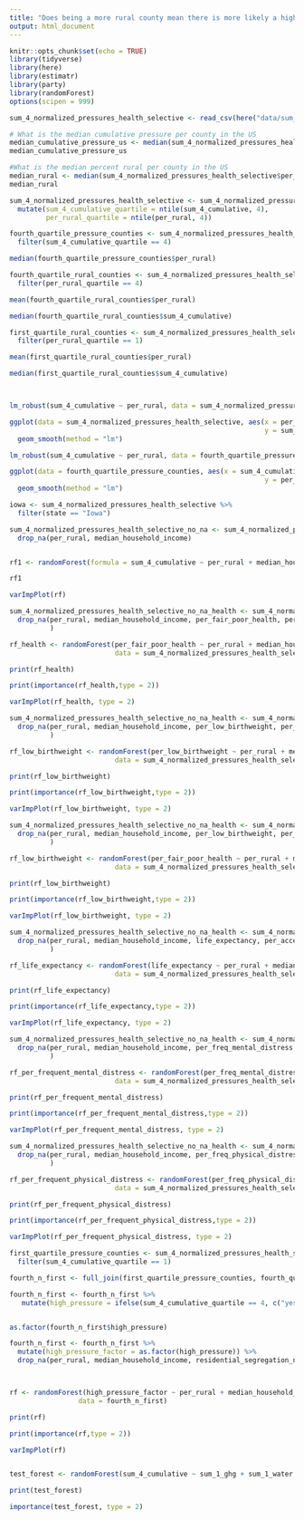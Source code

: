 ```yaml
---
title: "Does being a more rural county mean there is more likely a higher cumulative pressure"
output: html_document
---
```


```r
knitr::opts_chunk$set(echo = TRUE)
library(tidyverse)
library(here)
library(estimatr)
library(party)
library(randomForest)
options(scipen = 999)

```

```r
sum_4_normalized_pressures_health_selective <- read_csv(here("data/sum_4_normalized_pressures_health_selective.csv"))
```


```r
# What is the median cumulative pressure per county in the US
median_cumulative_pressure_us <- median(sum_4_normalized_pressures_health_selective$sum_4_cumulative)
median_cumulative_pressure_us
```

```r
#What is the median percent rural per county in the US
median_rural <- median(sum_4_normalized_pressures_health_selective$per_rural, na.rm = TRUE)
median_rural
```



```r
sum_4_normalized_pressures_health_selective <- sum_4_normalized_pressures_health_selective %>% 
  mutate(sum_4_cumulative_quartile = ntile(sum_4_cumulative, 4),
         per_rural_quartile = ntile(per_rural, 4))
```

```r
fourth_quartile_pressure_counties <- sum_4_normalized_pressures_health_selective %>% 
  filter(sum_4_cumulative_quartile == 4)

median(fourth_quartile_pressure_counties$per_rural)
```

```r
fourth_quartile_rural_counties <- sum_4_normalized_pressures_health_selective %>% 
  filter(per_rural_quartile == 4)

mean(fourth_quartile_rural_counties$per_rural)

median(fourth_quartile_rural_counties$sum_4_cumulative)

first_quartile_rural_counties <- sum_4_normalized_pressures_health_selective %>% 
  filter(per_rural_quartile == 1)

mean(first_quartile_rural_counties$per_rural)

median(first_quartile_rural_counties$sum_4_cumulative)




```


```r
lm_robust(sum_4_cumulative ~ per_rural, data = sum_4_normalized_pressures_health_selective)

ggplot(data = sum_4_normalized_pressures_health_selective, aes(x = per_rural, 
                                                               y = sum_4_cumulative)) +
  geom_smooth(method = "lm")
```


```r
lm_robust(sum_4_cumulative ~ per_rural, data = fourth_quartile_pressure_counties)

ggplot(data = fourth_quartile_pressure_counties, aes(x = sum_4_cumulative, 
                                                               y = per_rural)) +
  geom_smooth(method = "lm")
```
```r
iowa <- sum_4_normalized_pressures_health_selective %>% 
  filter(state == "Iowa")
```


```r
sum_4_normalized_pressures_health_selective_no_na <- sum_4_normalized_pressures_health_selective %>% 
  drop_na(per_rural, median_household_income)


rf1 <- randomForest(formula = sum_4_cumulative ~ per_rural + median_household_income + population, data = sum_4_normalized_pressures_health_selective_no_na, importance = TRUE)

rf1

varImpPlot(rf)
```

```r
sum_4_normalized_pressures_health_selective_no_na_health <- sum_4_normalized_pressures_health_selective %>% 
  drop_na(per_rural, median_household_income, per_fair_poor_health, per_access_to_exercise, per_uninsured, primary_care_phys_quartile, mental_health_providers_quartile, per_child_poverty, air_pollution_avg_daily_pm2.5, drinking_water_violation_quartile, per_severe_house_cost_burden, per_severe_housing_problems, per_food_insecure, sum_4_cumulative, per_limited_access_healthy_food, per_black, per_asian, per_am_indian_alaska_native, per_nativeHA_other_pacific_isl, per_hispanic, population
          )

rf_health <- randomForest(per_fair_poor_health ~ per_rural + median_household_income + population + per_access_to_exercise + per_uninsured + primary_care_phys_quartile + mental_health_providers_quartile + per_child_poverty + air_pollution_avg_daily_pm2.5 +  drinking_water_violation_quartile + per_severe_house_cost_burden + per_severe_housing_problems + per_food_insecure + sum_4_cumulative + per_limited_access_healthy_food + per_black + per_asian + per_am_indian_alaska_native + per_nativeHA_other_pacific_isl + per_hispanic,
                          data = sum_4_normalized_pressures_health_selective_no_na_health, importance = TRUE)

print(rf_health)

print(importance(rf_health,type = 2))

varImpPlot(rf_health, type = 2)


```


```r
sum_4_normalized_pressures_health_selective_no_na_health <- sum_4_normalized_pressures_health_selective %>% 
  drop_na(per_rural, median_household_income, per_low_birthweight, per_access_to_exercise, per_uninsured, primary_care_phys_quartile, mental_health_providers_quartile, per_child_poverty, air_pollution_avg_daily_pm2.5, drinking_water_violation_quartile, per_severe_house_cost_burden, per_severe_housing_problems, per_food_insecure, sum_4_cumulative, per_limited_access_healthy_food, per_black, per_asian, per_am_indian_alaska_native, per_nativeHA_other_pacific_isl, per_hispanic, population
          )

rf_low_birthweight <- randomForest(per_low_birthweight ~ per_rural + median_household_income + population + per_access_to_exercise + per_uninsured + primary_care_phys_quartile + mental_health_providers_quartile + per_child_poverty + air_pollution_avg_daily_pm2.5 +  drinking_water_violation_quartile + per_severe_house_cost_burden + per_severe_housing_problems + per_food_insecure + sum_4_cumulative + per_limited_access_healthy_food + per_black + per_asian + per_am_indian_alaska_native + per_nativeHA_other_pacific_isl + per_hispanic,
                          data = sum_4_normalized_pressures_health_selective_no_na_health, importance = TRUE)

print(rf_low_birthweight)

print(importance(rf_low_birthweight,type = 2))

varImpPlot(rf_low_birthweight, type = 2)
```


```r
sum_4_normalized_pressures_health_selective_no_na_health <- sum_4_normalized_pressures_health_selective %>% 
  drop_na(per_rural, median_household_income, per_low_birthweight, per_access_to_exercise, per_uninsured, primary_care_phys_quartile, mental_health_providers_quartile, per_child_poverty, air_pollution_avg_daily_pm2.5, drinking_water_violation_quartile, per_severe_house_cost_burden, per_severe_housing_problems, per_food_insecure, sum_4_cumulative, per_limited_access_healthy_food, per_black, per_asian, per_am_indian_alaska_native, per_nativeHA_other_pacific_isl, per_hispanic, population
          )

rf_low_birthweight <- randomForest(per_fair_poor_health ~ per_rural + median_household_income + population + per_access_to_exercise + per_uninsured + primary_care_phys_quartile + mental_health_providers_quartile + per_child_poverty + air_pollution_avg_daily_pm2.5 +  drinking_water_violation_quartile + per_severe_house_cost_burden + per_severe_housing_problems + per_food_insecure + sum_4_cumulative + per_limited_access_healthy_food + per_black + per_asian + per_am_indian_alaska_native + per_nativeHA_other_pacific_isl + per_hispanic,
                          data = sum_4_normalized_pressures_health_selective_no_na_health, importance = TRUE)

print(rf_low_birthweight)

print(importance(rf_low_birthweight,type = 2))

varImpPlot(rf_low_birthweight, type = 2)
```


```r
sum_4_normalized_pressures_health_selective_no_na_health <- sum_4_normalized_pressures_health_selective %>% 
  drop_na(per_rural, median_household_income, life_expectancy, per_access_to_exercise, per_uninsured, primary_care_phys_quartile, mental_health_providers_quartile, per_child_poverty, air_pollution_avg_daily_pm2.5, drinking_water_violation_quartile, per_severe_house_cost_burden, per_severe_housing_problems, per_food_insecure, sum_4_cumulative, per_limited_access_healthy_food, per_black, per_asian, per_am_indian_alaska_native, per_nativeHA_other_pacific_isl, per_hispanic, population
          )

rf_life_expectancy <- randomForest(life_expectancy ~ per_rural + median_household_income + population + per_access_to_exercise + per_uninsured + primary_care_phys_quartile + mental_health_providers_quartile + per_child_poverty + air_pollution_avg_daily_pm2.5 +  drinking_water_violation_quartile + per_severe_house_cost_burden + per_severe_housing_problems + per_food_insecure + sum_4_cumulative + per_limited_access_healthy_food + per_black + per_asian + per_am_indian_alaska_native + per_nativeHA_other_pacific_isl + per_hispanic,
                          data = sum_4_normalized_pressures_health_selective_no_na_health, importance = TRUE)

print(rf_life_expectancy)

print(importance(rf_life_expectancy,type = 2))

varImpPlot(rf_life_expectancy, type = 2)
```





```r
sum_4_normalized_pressures_health_selective_no_na_health <- sum_4_normalized_pressures_health_selective %>% 
  drop_na(per_rural, median_household_income, per_freq_mental_distress, per_access_to_exercise, per_uninsured, primary_care_phys_quartile, mental_health_providers_quartile, per_child_poverty, air_pollution_avg_daily_pm2.5, drinking_water_violation_quartile, per_severe_house_cost_burden, per_severe_housing_problems, per_food_insecure, sum_4_cumulative, per_limited_access_healthy_food, per_black, per_asian, per_am_indian_alaska_native, per_nativeHA_other_pacific_isl, per_hispanic, population
          )

rf_per_frequent_mental_distress <- randomForest(per_freq_mental_distress ~ per_rural + median_household_income + population + per_access_to_exercise + per_uninsured + primary_care_phys_quartile + mental_health_providers_quartile + per_child_poverty + air_pollution_avg_daily_pm2.5 +  drinking_water_violation_quartile + per_severe_house_cost_burden + per_severe_housing_problems + per_food_insecure + sum_4_cumulative + per_limited_access_healthy_food + per_black + per_asian + per_am_indian_alaska_native + per_nativeHA_other_pacific_isl + per_hispanic,
                          data = sum_4_normalized_pressures_health_selective_no_na_health, importance = TRUE)

print(rf_per_frequent_mental_distress)

print(importance(rf_per_frequent_mental_distress,type = 2))

varImpPlot(rf_per_frequent_mental_distress, type = 2)
```




```r
sum_4_normalized_pressures_health_selective_no_na_health <- sum_4_normalized_pressures_health_selective %>% 
  drop_na(per_rural, median_household_income, per_freq_physical_distress, per_access_to_exercise, per_uninsured, primary_care_phys_quartile, mental_health_providers_quartile, per_child_poverty, air_pollution_avg_daily_pm2.5, drinking_water_violation_quartile, per_severe_house_cost_burden, per_severe_housing_problems, per_food_insecure, sum_4_cumulative, per_limited_access_healthy_food, per_black, per_asian, per_am_indian_alaska_native, per_nativeHA_other_pacific_isl, per_hispanic, population
          )

rf_per_frequent_physical_distress <- randomForest(per_freq_physical_distress ~ per_rural + median_household_income + population + per_access_to_exercise + per_uninsured + primary_care_phys_quartile + mental_health_providers_quartile + per_child_poverty + air_pollution_avg_daily_pm2.5 +  drinking_water_violation_quartile + per_severe_house_cost_burden + per_severe_housing_problems + per_food_insecure + sum_4_cumulative + per_limited_access_healthy_food + per_black + per_asian + per_am_indian_alaska_native + per_nativeHA_other_pacific_isl + per_hispanic,
                          data = sum_4_normalized_pressures_health_selective_no_na_health, importance = TRUE)

print(rf_per_frequent_physical_distress)

print(importance(rf_per_frequent_physical_distress,type = 2))

varImpPlot(rf_per_frequent_physical_distress, type = 2)
```





```r
first_quartile_pressure_counties <- sum_4_normalized_pressures_health_selective %>% 
  filter(sum_4_cumulative_quartile == 1)
```

```r
fourth_n_first <- full_join(first_quartile_pressure_counties, fourth_quartile_pressure_counties)

fourth_n_first <- fourth_n_first %>%  
   mutate(high_pressure = ifelse(sum_4_cumulative_quartile == 4, c("yes"), c("no")))



```


```r
as.factor(fourth_n_first$high_pressure)

fourth_n_first <- fourth_n_first %>% 
  mutate(high_pressure_factor = as.factor(high_pressure)) %>% 
  drop_na(per_rural, median_household_income, residential_segregation_nonwhite_white) 



rf <- randomForest(high_pressure_factor ~ per_rural + median_household_income + population,     
                 data = fourth_n_first)

print(rf)

print(importance(rf,type = 2))

varImpPlot(rf)
```




```r

```

```r
test_forest <- randomForest(sum_4_cumulative ~ sum_1_ghg + sum_1_water +  sum_1_disturbance + sum_1_nutrient, data = sum_4_normalized_pressures_health_selective)

print(test_forest)

importance(test_forest, type = 2)


```


```r

```

